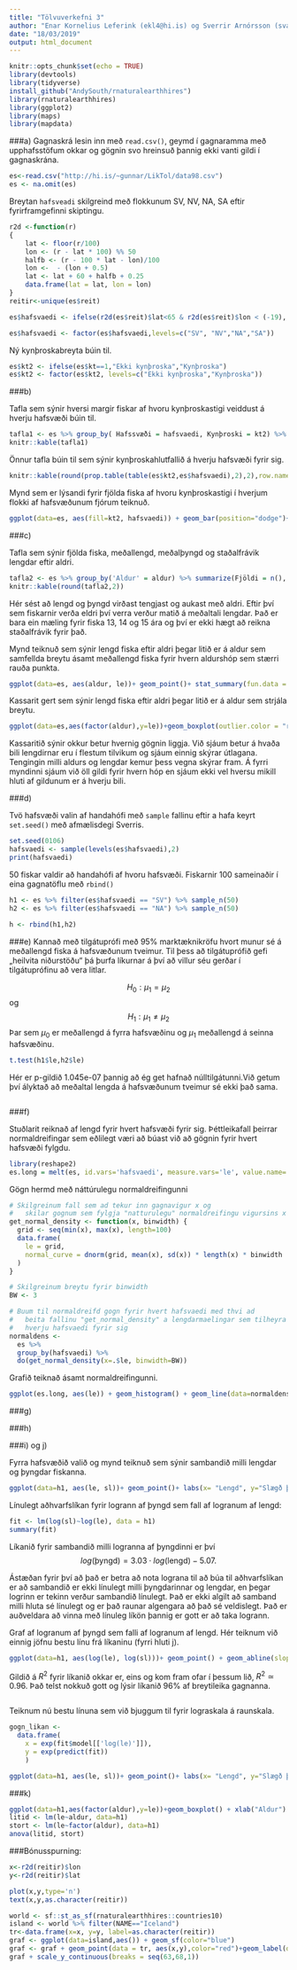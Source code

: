 ```yaml
---
title: "Tölvuverkefni 3"
author: "Enar Kornelius Leferink (ekl4@hi.is) og Sverrir Arnórsson (sva19@hi.is)"
date: "18/03/2019"
output: html_document
---
```


```r
knitr::opts_chunk$set(echo = TRUE)
library(devtools)
library(tidyverse)
install_github("AndySouth/rnaturalearthhires")
library(rnaturalearthhires)
library(ggplot2)
library(maps)
library(mapdata)
```

###a)
Gagnaskrá lesin inn með `read.csv()`, geymd í gagnaramma með upphafsstöfum okkar og gögnin svo hreinsuð þannig ekki vanti gildi í gagnaskrána.
```r
es<-read.csv("http://hi.is/~gunnar/LikTol/data98.csv")
es <- na.omit(es)
```

Breytan `hafsveadi` skilgreind með flokkunum SV, NV, NA, SA eftir fyrirframgefinni skiptingu.  
```r
r2d <-function(r)
{
    lat <- floor(r/100)
    lon <- (r - lat * 100) %% 50
    halfb <- (r - 100 * lat - lon)/100
    lon <-  - (lon + 0.5)
    lat <- lat + 60 + halfb + 0.25
    data.frame(lat = lat, lon = lon)
}
reitir<-unique(es$reit)

es$hafsvaedi <- ifelse(r2d(es$reit)$lat<65 & r2d(es$reit)$lon < (-19), "SV", ifelse(r2d(es$reit)$lat>65 & r2d(es$reit)$lon <(-19), "NV", ifelse(r2d(es$reit)$lat>65 & r2d(es$reit)$lon >(-19), "NA","SA")))

es$hafsvaedi <- factor(es$hafsvaedi,levels=c("SV", "NV","NA","SA"))
```

Ný kynþroskabreyta búin til.
```r
es$kt2 <- ifelse(es$kt==1,"Ekki kynþroska","Kynþroska")
es$kt2 <- factor(es$kt2, levels=c("Ekki kynþroska","Kynþroska"))
```


###b)

Tafla sem sýnir hversi margir fiskar af hvoru kynþroskastigi veiddust á hverju hafsvæði búin til.
```r
tafla1 <- es %>% group_by( Hafssvæði = hafsvaedi, Kynþroski = kt2) %>% summarize(Fjöldi=n())
knitr::kable(tafla1)


```

Önnur tafla búin til sem sýnir kynþroskahlutfallið á hverju hafsvæði fyrir sig.
```r
knitr::kable(round(prop.table(table(es$kt2,es$hafsvaedi),2),2),row.names=TRUE)
```

Mynd sem er lýsandi fyrir fjölda fiska af hvoru kynþroskastigi í hverjum flokki af hafsvæðunum fjórum teiknuð.
```r
ggplot(data=es, aes(fill=kt2, hafsvaedi)) + geom_bar(position="dodge")+ xlab("Hafsvæði") + ylab("Fjöldi") + labs(fill="Kynþroski")
```

###c)

Tafla sem sýnir fjölda fiska, meðallengd, meðalþyngd og staðalfrávik lengdar eftir aldri.
```r
tafla2 <- es %>% group_by('Aldur' = aldur) %>% summarize(Fjöldi = n(), 'Meðaltal lengdar'= mean(le), 'Meðaltal óslægðrar þyngdar' = mean(osl), 'Staðalfrávik lengdar eftir aldri' = sd(le))
knitr::kable(round(tafla2,2))
```

Hér sést að lengd og þyngd virðast tengjast og aukast með aldri. Eftir því sem fiskarnir verða eldri því verra verður matið á meðaltali lengdar. Það er bara ein mæling fyrir fiska 13, 14 og 15 ára og því er ekki hægt að reikna staðalfrávik fyrir það.

Mynd teiknuð sem sýnir lengd fiska eftir aldri þegar litið er á aldur sem samfellda breytu ásamt meðallengd fiska fyrir hvern aldurshóp sem stærri rauða punkta.
```r
ggplot(data=es, aes(aldur, le))+ geom_point()+ stat_summary(fun.data = mean_se, colour = "red", size = 1) + xlab("Aldur")+ ylab("Lengd")
```

Kassarit gert sem sýnir lengd fiska eftir aldri þegar litið er á aldur sem strjála breytu.
```r
ggplot(data=es,aes(factor(aldur),y=le))+geom_boxplot(outlier.color = "red") + xlab("Aldur") + ylab("Lengd")
```

Kassaritið sýnir okkur betur hvernig gögnin liggja. Við sjáum betur á hvaða bili lengdirnar eru í flestum tilvikum og sjáum einnig skýrar útlagana. Tengingin milli aldurs og lengdar kemur þess vegna skýrar fram. Á fyrri myndinni sjáum við öll gildi fyrir hvern hóp en sjáum ekki vel hversu mikill hluti af gildunum er á hverju bili.

###d)

Tvö hafsvæði valin af handahófi með `sample` fallinu eftir a hafa keyrt `set.seed()` með afmælisdegi Sverris.
```r
set.seed(0106)
hafsvaedi <- sample(levels(es$hafsvaedi),2)
print(hafsvaedi)
```

50 fiskar valdir að handahófi af hvoru hafsvæði. Fiskarnir 100 sameinaðir í eina gagnatöflu með `rbind()` 
```r
h1 <- es %>% filter(es$hafsvaedi == "SV") %>% sample_n(50)
h2 <- es %>% filter(es$hafsvaedi == "NA") %>% sample_n(50)

h <- rbind(h1,h2) 
```

###e)
Kannað með tilgátuprófi með 95% marktæknikröfu hvort munur sé á meðallengd fiska á hafsvæðunum tveimur. Til þess að tilgátuprófið gefi „heilvita niðurstöðu“ þá þurfa líkurnar á því að villur séu gerðar í tilgátuprófinu að vera litlar. 

$$H_0: \mu_1=\mu_2$$ og $$H_1: \mu_1\neq\mu_2$$Þar sem $\mu_0$ er meðallengd á fyrra hafsvæðinu og $\mu_1$ meðallengd á seinna hafsvæðinu.

```r
t.test(h1$le,h2$le)
```

Hér er p-gildið 1.045e-07 þannig að ég get hafnað núlltilgátunni.Við getum því ályktað að meðaltal lengda á hafsvæðunum tveimur sé ekki það sama. 



```r

```

###f)

Stuðlarit reiknað af lengd fyrir hvert hafsvæði fyrir sig. Þéttleikafall þeirrar normaldreifingar sem eðlilegt væri að búast við að gögnin fyrir hvert hafsvæði fylgdu.

```r
library(reshape2)
es.long = melt(es, id.vars='hafsvaedi', measure.vars='le', value.name='le')
```

Gögn hermd með náttúrulegu normaldreifingunni
```r
# Skilgreinum fall sem ad tekur inn gagnavigur x og
#   skilar gognum sem fylgja "natturulegu" normaldreifingu vigursins x
get_normal_density <- function(x, binwidth) {
  grid <- seq(min(x), max(x), length=100)
  data.frame(
    le = grid,
    normal_curve = dnorm(grid, mean(x), sd(x)) * length(x) * binwidth
  )
}

# Skilgreinum breytu fyrir binwidth
BW <- 3

# Buum til normaldreifd gogn fyrir hvert hafsvaedi med thvi ad
#   beita fallinu "get_normal_density" a lengdarmaelingar sem tilheyra
#   hverju hafsvaedi fyrir sig
normaldens <-
  es %>%
  group_by(hafsvaedi) %>%
  do(get_normal_density(x=.$le, binwidth=BW))
```

Grafið teiknað ásamt normaldreifingunni.
```r
ggplot(es.long, aes(le)) + geom_histogram() + geom_line(data=normaldens, aes(le,normal_curve),color="blue") + facet_wrap(vars(hafsvaedi)) + xlab("Lengd") + ylab("Fjöldi")
```

###g)

###h)

###i) og j)

Fyrra hafsvæðið valið og mynd teiknuð sem sýnir sambandið milli lengdar og þyngdar fiskanna.

```r
ggplot(data=h1, aes(le, sl))+ geom_point()+ labs(x= "Lengd", y="Slægð þyngd", title="Þyngd sem fall af lengd")

```
Línulegt aðhvarfslíkan fyrir logrann af þyngd sem fall af logranum af lengd:
```r
fit <- lm(log(sl)~log(le), data = h1)
summary(fit)
```

Líkanið fyrir sambandið milli logranna af þyngdinni  er því $$log(\text{þyngd})=3.03\cdot log(\text{lengd})-5.07.$$

Ástæðan fyrir því að það er betra að nota lograna til að búa til aðhvarfslíkan er að sambandið er ekki línulegt milli þyngdarinnar og lengdar, en þegar logrinn er tekinn verður sambandið línulegt. Það er ekki algilt að samband milli hluta sé línulegt og er það raunar algengara að það sé veldislegt. Það er auðveldara að vinna með línuleg líkön þannig er gott er að taka logrann. 

Graf af logranum af þyngd sem falli af logranum af lengd. Hér teiknum við einnig jöfnu bestu línu frá líkaninu (fyrri hluti j).

```r
ggplot(data=h1, aes(log(le), log(sl)))+ geom_point() + geom_abline(slope = fit$coefficients[2], intercept = fit$coefficients[1],color="red") + labs(x= "Logrinn af lengd", y="Logrinn af slægðri þyngd", title="Logrinn af þyngd sem fall af logranum af lengd ásamt aðhvarfsgreiningarlíkani")
```

Gildið á $R^2$ fyrir líkanið okkar er, eins og kom fram ofar í þessum lið, $R^2\simeq0.96$. Það telst nokkuð gott og lýsir líkanið 96% af breytileika gagnanna.
```r

```

Teiknum nú bestu línuna sem við bjuggum til fyrir lograskala á raunskala.

```r
gogn_likan <- 
  data.frame(
    x = exp(fit$model[['log(le)']]),
    y = exp(predict(fit))
    )

ggplot(data=h1, aes(le, sl))+ geom_point()+ labs(x= "Lengd", y="Slægð þyngd", title="Þyngd sem fall af lengd") + geom_line(data=gogn_likan, aes(x,y),color="red")
```

###k)

```r
ggplot(data=h1,aes(factor(aldur),y=le))+geom_boxplot() + xlab("Aldur") + ylab("Lengd") + geom_smooth(method='lm', se=FALSE, aes(group=1))+geom_smooth(method="loess",se=FALSE, aes(group=1),color="red")
litid <- lm(le~aldur, data=h1)
stort <- lm(le~factor(aldur), data=h1)
anova(litid, stort)
```


###Bónusspurning:

```r
x<-r2d(reitir)$lon
y<-r2d(reitir)$lat

plot(x,y,type='n')
text(x,y,as.character(reitir))

world <- sf::st_as_sf(rnaturalearthhires::countries10)
island <- world %>% filter(NAME=="Iceland")
tr<-data.frame(x=x, y=y, label=as.character(reitir))
graf <- ggplot(data=island,aes()) + geom_sf(color="blue")
graf <- graf + geom_point(data = tr, aes(x,y),color="red")+geom_label(data = tr, aes(x,y,label=label))
graf + scale_y_continuous(breaks = seq(63,68,1))


```
